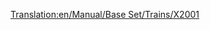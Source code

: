 [[Translation:en/Manual/Base Set/Trains/X2001]]
{{es/Manual/Base Set/Trains/Trenes|Imagen=
|Nombre='X2001'
|Precio=  € ( £)
|Velocidad= km/h ( mph)
|Peso= t
|Potencia=CV ( kW)
|Coste-anual= € ( £)
|Diseño=
|Duración=
|Capacidad=
|Descripción=
|Vida-real=
}}